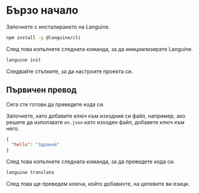 # Бързо начало

Започнете с инсталирането на Languine.

```bash
npm install -g @languine/cli
```

След това изпълнете следната команда, за да инициализирате Languine.

```bash
languine init
```

Следвайте стъпките, за да настроите проекта си.

## Първичен превод

Сега сте готови да преведете кода си.

Започнете, като добавите ключ към изходния си файл, например, ако решите да използвате `en.json` като изходен файл, добавете ключ към него.

```json
{
  "hello": "Здравей"
}
```

След това изпълнете следната команда, за да преведете кода си.

```bash
languine translate
```

След това ще преведем ключа, който добавихте, на целевите ви езици.